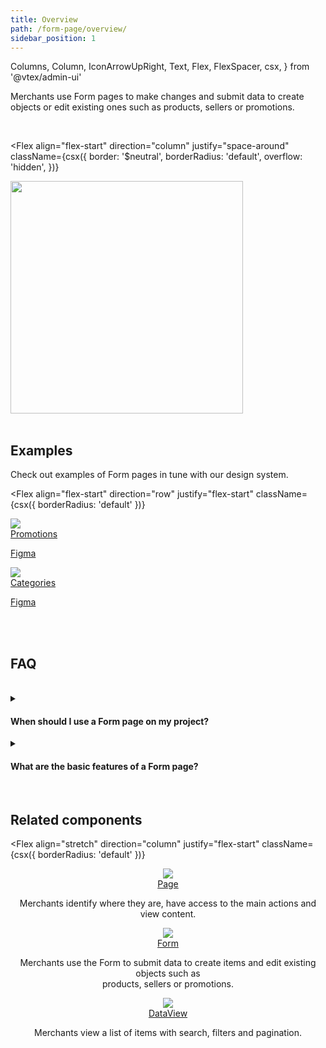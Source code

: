 ```yaml
---
title: Overview
path: /form-page/overview/
sidebar_position: 1
---
```


  Columns,
  Column,
  IconArrowUpRight,
  Text,
  Flex,
  FlexSpacer,
  csx,
} from '@vtex/admin-ui'

Merchants use Form pages to make changes and submit data to create objects or edit existing ones such as products, sellers or promotions.

<br />

<Flex
  align="flex-start"
  direction="column"
  justify="space-around"
  className={csx({
    border: '$neutral',
    borderRadius: 'default',
    overflow: 'hidden',
  })}
>
  <div className={csx({ borderRadius: 'inherit' })}>
    <div className={csx({ borderRadius: 'inherit' })}>
      <img
        height="372px"
        src="https://user-images.githubusercontent.com/77292838/207429299-b6b03b49-d649-4876-9098-0bbf81c9a270.png"
      ></img>
    </div>
  </div>
</Flex>

<br />

## Examples

Check out examples of Form pages in tune with our design system.

<Flex
  align="flex-start"
  direction="row"
  justify="flex-start"
  className={csx({ borderRadius: 'default' })}
>
  <a href="https://www.figma.com/file/wQNCm8Tbo1PHg2ITv8lx2p/Admin-V4-Promotions?node-id=1%3A3&t=NzLe8jbeSjTpPkS8-1">
    <Flex
      align="stretch"
      direction="column"
      justify="space-around"
      className={csx({
        border: '$neutral',
        borderRadius: 'default',
        margin: '0 4px 0 0',
        overflow: 'hidden',
      })}
    >
      <div>
        <img src="https://user-images.githubusercontent.com/77292838/207400684-53ccdb3e-724a-4c53-a753-f277fa10576b.png"></img>
      </div>
      <div className={csx({ padding: '20px' })}>
        <Flex align="stretch" direction="row" justify="space-between">
          <Text variant="action1">Promotions</Text>
          <p className={csx({ float: 'right' })}>
            Figma
            <IconArrowUpRight className={csx({ float: 'right' })} />
          </p>
        </Flex>
      </div>
    </Flex>
  </a>
  <a href="https://www.figma.com/file/M4O0WAcWAZ7eUDPPWH6mu3/Form-Page-Template?node-id=532%3A329153&t=zLVGmlcZxsuJe7JY-1">
    <Flex
      align="stretch"
      direction="column"
      justify="space-around"
      className={csx({
        border: '$neutral',
        borderRadius: 'default',
        margin: '0 0 0 4px',
        overflow: 'hidden',
      })}
    >
      <div>
        <img src="https://user-images.githubusercontent.com/77292838/207400836-18132fac-062f-4fd0-befa-b7233eb516d3.png"></img>
      </div>
      <div className={csx({ padding: '20px' })}>
        <Flex align="stretch" direction="row" justify="space-between">
          <Text variant="action1">Categories</Text>
          <p className={csx({ float: 'right' })}>
            Figma
            <IconArrowUpRight className={csx({ float: 'right' })} />
          </p>
        </Flex>
      </div>
    </Flex>
  </a>
</Flex>

<br />
<br />

## FAQ

<br />

<details>
  <summary>
    <h4>When should I use a Form page on my project?</h4>
  </summary>
  <div>
    Use a Form page when merchants need to create or edit an object, such as
    products, sellers or promotions. They will define an object by inputting
    data, selecting options and submitting them.
  </div>
</details>

<details>
  <summary>
    <h4>What are the basic features of a Form page?</h4>
  </summary>
  <div>
    <p>
      A Form page usually includes:
      <ul>
        <li>
          A <em>Save</em> Button for merchants to submit data when creating or
          editing an object.
        </li>
        <li>
          A <em>Cancel</em> Button for merchants to discard any changes and
          leave the form.
        </li>
        <li>
          A <em>Back</em> Button for merchants to go back to the previous screen
          and leave the form.
        </li>
        <li>
          A <a href="https://admin-ui.vercel.app/components/menu">Menu</a> with
          default actions like <em>Copy URL, Export</em> and <em>Delete</em>{' '}
          that usually appears in the Edit view, when the object already exists
          in the system. They can be adjusted according the the context you are
          working with.
        </li>
        <li>
          Static validation, which happens on the front end right after the user
          types anything.
        </li>
        <li>
          Dynamic validation, which happens on the back end after data is
          submitted.
        </li>
        <li>
          Form sections to separate different moments of the form, which may
          include:
          <ul>
            <li>
              <strong>Input fields</strong>:{' '}
              <a href="https://admin-ui.vercel.app/components/text-input">
                TextInput
              </a>
              , <a href="https://admin-ui.vercel.app/components/text-area">
                TextArea
              </a>, <a href="https://admin-ui.vercel.app/components/number-input">
                NumberInput
              </a>, <a href="https://admin-ui.vercel.app/experimental/date-picker">
                DatePicker
              </a> and <a href="https://admin-ui.vercel.app/experimental/combobox">
                Combobox
              </a>.
            </li>
            <li>
              <strong>Controls</strong>:{' '}
              <a href="https://admin-ui.vercel.app/components/checkbox">
                Checkbox
              </a>
              , <a href="https://admin-ui.vercel.app/components/radio">Radio</a>
              ,{' '}
              <a href="https://admin-ui.vercel.app/components/select">Select</a>{' '}
              and{' '}
              <a href="https://admin-ui.vercel.app/components/switch">Switch</a>
              .
            </li>
            <li>
              <strong>List</strong>:{' '}
              <a href="https://admin-ui.vercel.app/components/data-view">
                DataView
              </a>
            </li>
          </ul>
        </li>
      </ul>
    </p>
  </div>
</details>

<br />

## Related components

<Flex
  align="stretch"
  direction="column"
  justify="flex-start"
  className={csx({ borderRadius: 'default' })}
>
  <div>
    <Flex align="center" direction="row" justify="flex-start">
      <div
        className={csx({
          width: '115px',
          height: '64px',
          left: '336px',
          top: '1884px',
        })}
      >
        <a href="https://admin-ui.vercel.app/components/page">
          <img src="https://user-images.githubusercontent.com/77292838/191536013-c0245589-139a-423d-928a-d13cad37d57b.png"></img>
        </a>
      </div>
      <div className={csx({ padding: '30px' })}>
        <Flex align="flex-start" direction="column" justify="flex-end">
          <a
            href="https://admin-ui.vercel.app/components/page"
            className={csx({ float: 'right' })}
          >
            Page
            <IconArrowUpRight className={csx({ float: 'right' })} />
          </a>
          <p>
            Merchants identify where they are, have access to the main actions
            and view content.
          </p>
        </Flex>
      </div>
    </Flex>
  </div>
  <div>
    <Flex align="center" direction="row" justify="flex-start">
      <div
        className={csx({
          width: '115px',
          height: '64px',
          left: '336px',
          top: '1884px',
        })}
      >
        <a href="https://admin-ui.vercel.app/components/form">
          <img src="https://user-images.githubusercontent.com/77292838/207406473-1bea300e-1a65-49a7-a398-48a1061134ea.png"></img>
        </a>
      </div>
      <div className={csx({ padding: '30px' })}>
        <Flex align="flex-start" direction="column" justify="flex-end">
          <a
            href="https://admin-ui.vercel.app/components/form"
            className={csx({ float: 'right' })}
          >
            Form
            <IconArrowUpRight className={csx({ float: 'right' })} />
          </a>
          <p>
            Merchants use the Form to submit data to create items and edit
            existing objects such as <br /> products, sellers or promotions.
          </p>
        </Flex>
      </div>
    </Flex>
  </div>
  <div>
    <Flex align="center" direction="row" justify="flex-start">
      <div
        className={csx({
          width: '115px',
          height: '64px',
          left: '336px',
          top: '1884px',
        })}
      >
        <a href="https://admin-ui.vercel.app/components/data-view">
          <img src="https://user-images.githubusercontent.com/77292838/191536027-945041fc-6f1b-4aef-94a5-3edddf9717bc.png"></img>
        </a>
      </div>
      <div className={csx({ padding: '30px' })}>
        <Flex align="flex-start" direction="column" justify="flex-end">
          <a
            href="https://admin-ui.vercel.app/components/data-view"
            className={csx({ float: 'right' })}
          >
            DataView
            <IconArrowUpRight className={csx({ float: 'right' })} />
          </a>
          <p>
            Merchants view a list of items with search, filters and pagination.
          </p>
        </Flex>
      </div>
    </Flex>
  </div>
</Flex>
